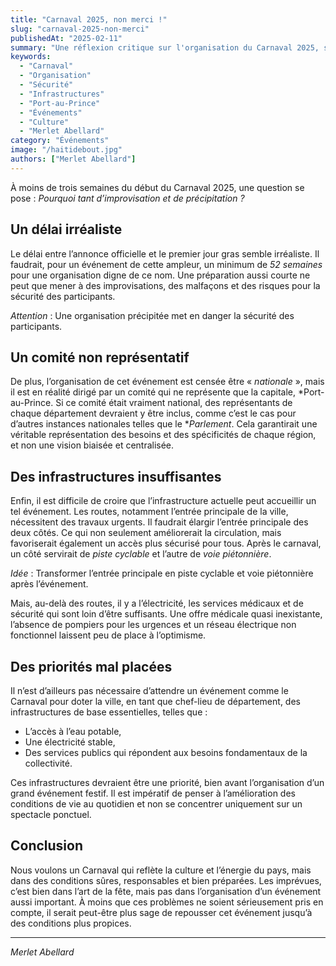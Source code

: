 ```yaml
---
title: "Carnaval 2025, non merci !"
slug: "carnaval-2025-non-merci"
publishedAt: "2025-02-11"
summary: "Une réflexion critique sur l'organisation du Carnaval 2025, soulignant les imprévus, les infrastructures insuffisantes et la nécessité d'une préparation adéquate."
keywords:
  - "Carnaval"
  - "Organisation"
  - "Sécurité"
  - "Infrastructures"
  - "Port-au-Prince"
  - "Événements"
  - "Culture"
  - "Merlet Abellard"
category: "Événements"
image: "/haitidebout.jpg"
authors: ["Merlet Abellard"]
---
```


À moins de trois semaines du début du Carnaval 2025, une question se pose : *Pourquoi tant d’improvisation et de précipitation ?*

## Un délai irréaliste

Le délai entre l’annonce officielle et le premier jour gras semble irréaliste. Il faudrait, pour un événement de cette ampleur, un minimum de *52 semaines* pour une organisation digne de ce nom. Une préparation aussi courte ne peut que mener à des improvisations, des malfaçons et des risques pour la sécurité des participants.

*Attention* : Une organisation précipitée met en danger la sécurité des participants.

## Un comité non représentatif

De plus, l’organisation de cet événement est censée être « *nationale* », mais il est en réalité dirigé par un comité qui ne représente que la capitale, *Port-au-Prince. Si ce comité était vraiment national, des représentants de chaque département devraient y être inclus, comme c’est le cas pour d’autres instances nationales telles que le **Parlement*. Cela garantirait une véritable représentation des besoins et des spécificités de chaque région, et non une vision biaisée et centralisée.

## Des infrastructures insuffisantes

Enfin, il est difficile de croire que l’infrastructure actuelle peut accueillir un tel événement. Les routes, notamment l’entrée principale de la ville, nécessitent des travaux urgents. Il faudrait élargir l’entrée principale des deux côtés. Ce qui non seulement améliorerait la circulation, mais favoriserait également un accès plus sécurisé pour tous. Après le carnaval, un côté servirait de *piste cyclable* et l’autre de *voie piétonnière*.

*Idée* : Transformer l’entrée principale en piste cyclable et voie piétonnière après l’événement.

Mais, au-delà des routes, il y a l’électricité, les services médicaux et de sécurité qui sont loin d’être suffisants. Une offre médicale quasi inexistante, l’absence de pompiers pour les urgences et un réseau électrique non fonctionnel laissent peu de place à l’optimisme.

## Des priorités mal placées

Il n’est d’ailleurs pas nécessaire d’attendre un événement comme le Carnaval pour doter la ville, en tant que chef-lieu de département, des infrastructures de base essentielles, telles que :

- L’accès à l’eau potable,
- Une électricité stable,
- Des services publics qui répondent aux besoins fondamentaux de la collectivité.

Ces infrastructures devraient être une priorité, bien avant l’organisation d’un grand événement festif. Il est impératif de penser à l’amélioration des conditions de vie au quotidien et non se concentrer uniquement sur un spectacle ponctuel.

## Conclusion

Nous voulons un Carnaval qui reflète la culture et l’énergie du pays, mais dans des conditions sûres, responsables et bien préparées. Les imprévues, c’est bien dans l’art de la fête, mais pas dans l’organisation d’un événement aussi important. À moins que ces problèmes ne soient sérieusement pris en compte, il serait peut-être plus sage de repousser cet événement jusqu’à des conditions plus propices.

---

*Merlet Abellard*